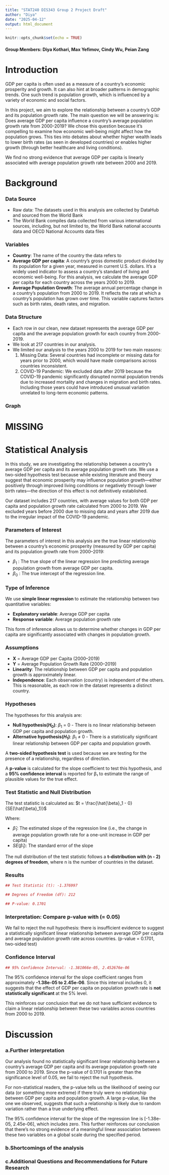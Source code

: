 ```yaml
---
title: "STAT240 DIS343 Group 2 Project Draft"
author: "Diya"
date: "2025-04-12"
output: html_document
---
```


```r
knitr::opts_chunk$set(echo = TRUE)
```

<h4>Group Members: Diya Kothari, Max Yefimov, Cindy Wu, Peian Zang</h4>

<h1>Introduction</h1>

GDP per capita is often used as a measure of a country’s economic prosperity and growth. It can also hint at broader patterns in demographic trends. One such trend is population growth, which is influenced by a variety of economic and social factors.  

In this project, we aim to explore the relationship between a country’s GDP and its population growth rate. The main question we will be answering is: Does average GDP per capita influence a country’s average population growth rate from 2000-2019? We chose this question because it's compelling to examine how economic well-being might affect how the population grows. This ties into debates about whether higher wealth leads to lower birth rates (as seen in developed countries) or enables higher growth (through better healthcare and living conditions).  

We find no strong evidence that average GDP per capita is linearly associated with average population growth rate between 2000 and 2019. 

<h1>Background</h1>

<h3>Data Source</h3>

<ul>
<li>Raw data: The datasets used in this analysis are collected by DataHub and sourced from the World Bank</li>
<li>The World Bank compiles data collected from various international sources, including, but not limited to, the World Bank national accounts data and OECD National Accounts data files </li>
</ul>

<h3>Variables</h3>
<ul>
<li><b>Country</b>: The name of the country the data refers to  </li>
<li><b>Average GDP per capita</b>: A country’s gross domestic product divided by its population for a given year, measured in current U.S. dollars. It's a widely used indicator to assess a country's standard of living and economic well-being. For this analysis, we calculate the average GDP per capita for each country across the years 2000 to 2019. </li>
<li><b>Average Population Growth</b>: The average annual percentage change in a country’s population from 2000 to 2019. It reflects the rate at which a country’s population has grown over time. This variable captures factors such as birth rates, death rates, and migration. </li>
</ul>

<h3>Data Structure</h3>
<ul>
<li>Each row in our clean, new dataset represents the average GDP per capita and the average population growth for each country from 2000-2019.</li>
<li>We look at 217 countries in our analysis. </li>
<li>We limited our analysis to the years 2000 to 2019 for two main reasons: 
<ol>
<li>Missing Data: Several countries had incomplete or missing data for years prior to 2000, which would have made comparisons across countries inconsistent.</li>
<li>COVID-19 Pandemic: We excluded data after 2019 because the COVID-19 pandemic significantly disrupted normal population trends due to increased mortality and changes in migration and birth rates. Including those years could have introduced unusual variation unrelated to long-term economic patterns.</li>
</ol>
</li>
</ul>

<h3>Graph</h3>
<h1><b>MISSING</b></h1>

<h1>Statistical Analysis</h1>

In this study, we are investigating the relationship between a country’s average GDP per capita and its average population growth rate. We use a two-sided hypothesis test because while existing literature and theory suggest that economic prosperity may influence population growth—either positively through improved living conditions or negatively through lower birth rates—the direction of this effect is not definitively established. 

Our dataset includes 217 countries, with average values for both GDP per capita and population growth rate calculated from 2000 to 2019. We excluded years before 2000 due to missing data and years after 2019 due to the irregular impact of the COVID-19 pandemic. 

<h3>Parameters of Interest </h3>

The parameters of interest in this analysis are the true linear relationship between a country’s economic prosperity (measured by GDP per capita) and its population growth rate from 2000–2019: 

<ul>
<li>$\beta_1$ : The true slope of the linear regression line predicting average population growth from average GDP per capita.</li>
<li>$\beta_0$ : The true intercept of the regression line. </li>
</ul>

<h3>Type of Inference </h3>

We use <b> simple linear regression </b> to estimate the relationship between two quantitative variables: 
<ul>
<li><b>Explanatory variable</b>: Average GDP per capita </li>
<li><b>Response variable</b>: Average population growth rate </li>
</ul>
This form of inference allows us to determine whether changes in GDP per capita are significantly associated with changes in population growth. 

<h3>Assumptions </h3>
<ul>
<li><b>X</b> = Average GDP per Capita (2000–2019) </li>
<li><b>Y</b> = Average Population Growth Rate (2000–2019) </li>
<li><b>Linearity</b>: The relationship between GDP per capita and population growth is approximately linear. </li>
<li><b>Independence</b>: Each observation (country) is independent of the others. This is reasonable, as each row in the dataset represents a distinct country. </li>
</ul>

<h3>Hypotheses </h3>
The hypotheses for this analysis are:

<ul>
<li><b>Null hypothesis($H_0$)</b>: $\beta_1$ = 0 - There is no linear relationship between GDP per capita and population growth. </li>
<li><b>Alternative hypothesis($H_1$)</b>: $\beta_1$ $\neq$ 0 - There is a statistically significant linear relationship between GDP per capita and population growth. </li>
</ul>

A <b>two-sided hypothesis test</b> is used because we are testing for the presence of a relationship, regardless of direction. 

A <b>p-value</b> is calculated for the slope coefficient to test this hypothesis, and a <b> 95% confidence interval </b> is reported for β₁ to estimate the range of plausible values for the true effect. 

<h3>Test Statistic and Null Distribution </h3>
The test statistic is calculated as: 
$t = \frac{\hat{\beta}_1 - 0}{SE(\hat{\beta}_1)}$

Where:
<ul>
<li>$\hat{\beta}_1$: The estimated slope of the regression line (i.e., the change in average population growth rate for a one-unit increase in GDP per capita) </li>
<li>${SE(\hat{\beta}_1)}$: The standard error of the slope </li>
</ul>

The null distribution of the test statistic follows a <b>t-distribution with (n - 2) degrees of freedom</b>, where n is the number of countries in the dataset. 

<h3>Results </h3>
```r
## Test Statistic (t): -1.376997

## Degrees of Freedom (df): 212

## P-value: 0.1701 

```

<h3>Interpretation: Compare p-value with \(\alpha = 0.05\)</h3>
We fail to reject the null hypothesis: there is insufficient evidence to suggest a statistically significant linear relationship between average GDP per capita and average population growth rate across countries. 
 (p-value = 0.1701, two-sided test) 

<h3>Confidence Interval </h3>
```r
## 95% Confidence Interval: -1.381066e-05, 2.452676e-06
```

The 95% confidence interval for the slope coefficient ranges from approximately <b>-1.38e-05 to 2.45e-06</b>. Since this interval includes 0, it suggests that the effect of GDP per capita on population growth rate is <b>not statistically significant</b> at the 5% level. 

This reinforces our conclusion that we do not have sufficient evidence to claim a linear relationship between these two variables across countries from 2000 to 2019.

<h1>Discussion</h1>
<h3>a.Further interpretation</h3>

Our analysis found no statistically significant linear relationship between a country’s average GDP per capita and its average population growth rate from 2000 to 2019. Since the p-value of 0.1701 is greater than the significance level of 0.05, we fail to reject the null hypothesis.

For non-statistical readers, the p-value tells us the likelihood of seeing our data (or something more extreme) if there truly were no relationship between GDP per capita and population growth. A large p-value, like the one we observed, suggests that such a relationship is likely due to random variation rather than a true underlying effect. 

The 95% confidence interval for the slope of the regression line is [-1.38e-05, 2.45e-06], which includes zero. This further reinforces our conclusion that there's no strong evidence of a meaningful linear association between these two variables on a global scale during the specified period.

<h3>b.Shortcomings of the analysis</h3>
<h3>c.Additional Questions and Recommendations for Future Research</h3>